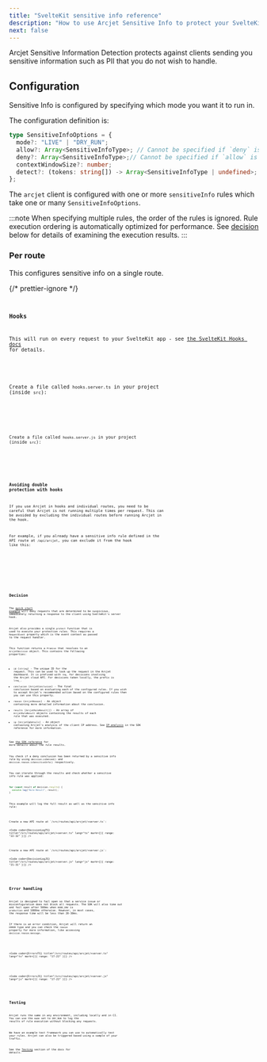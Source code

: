 ```yaml
---
title: "SvelteKit sensitive info reference"
description: "How to use Arcjet Sensitive Info to protect your SvelteKit app."
next: false
---
```



Arcjet Sensitive Information Detection protects against clients sending you
sensitive information such as PII that you do not wish to handle.

## Configuration

Sensitive Info is configured by specifying which mode you want it to run in.

The configuration definition is:

```ts
type SensitiveInfoOptions = {
  mode?: "LIVE" | "DRY_RUN";
  allow?: Array<SensitiveInfoType>; // Cannot be specified if `deny` is present
  deny?: Array<SensitiveInfoType>;// Cannot be specified if `allow` is present
  contextWindowSize?: number;
  detect?: (tokens: string[]) -> Array<SensitiveInfoType | undefined>;
};
```

The `arcjet` client is configured with one or more `sensitiveInfo` rules which take
one or many `SensitiveInfoOptions`.

:::note
When specifying multiple rules, the order of the rules is ignored. Rule
execution ordering is automatically optimized for performance. See
[decision](#decision) below for details of examining the execution results.
:::

### Per route

This configures sensitive info on a single route.

{/* prettier-ignore */}
<Tabs>
<TabItem label="TS">
<Code
  code={PerRouteTS}
  lang="ts"
  title="/src/routes/+page.server.ts"
/>
</TabItem>
<TabItem label="JS">
<Code
  code={PerRouteJS}
  lang="js"
  title="/src/routes/+page.server.js"
/>
</TabItem>
</Tabs>

### Hooks

This will run on every request to your SvelteKit app - see
[the SvelteKit Hooks docs](https://kit.svelte.dev/docs/hooks) for details.

<Tabs>
<TabItem label="TS">

Create a file called `hooks.server.ts` in your project (inside `src`):

<Code code={Step3TS} lang="ts" title="/src/hooks.server.ts" />

</TabItem>
<TabItem label="JS">

Create a file called `hooks.server.js` in your project (inside `src`):

<Code code={Step3JS} lang="js" title="/src/hooks.server.js" />

</TabItem>
</Tabs>

### Avoiding double protection with hooks

If you use Arcjet in hooks and individual routes, you need to be careful
that Arcjet is not running multiple times per request. This can be avoided by
excluding the individual routes before running Arcjet in the hook.

For example, if you already have a sensitive info rule defined in the API route
at `/api/arcjet`, you can exclude it from the hook like this:

<Tabs>
  <TabItem label="TS">
    <Code
      code={FilterRoutesTS}
      lang="ts"
      title="/src/hooks.server.ts"
      mark={[{ range: "22-28" }]}
    />
  </TabItem>
  <TabItem label="JS">
    <Code
      code={FilterRoutesJS}
      lang="js"
      title="/src/hooks.server.js"
      mark={[{ range: "16-22" }]}
    />
  </TabItem>
</Tabs>

## Decision

The [quick start example](/sensitive-info/quick-start/sveltekit) will deny requests
that are determined to be suspicious, immediately returning a response to the
client using SvelteKit's server hook.

Arcjet also provides a single `protect` function that is used to execute your
protection rules. This requires a `RequestEvent` property which is the event
context as passed to the request handler.

This function returns a `Promise` that resolves to an
`ArcjetDecision` object. This contains the following properties:

- `id` (`string`) - The unique ID for the request. This can be used to look up
  the request in the Arcjet dashboard. It is prefixed with `req_` for decisions
  involving the Arcjet cloud API. For decisions taken locally, the prefix is
  `lreq_`.
- `conclusion` (`ArcjetConclusion`) - The final conclusion based on evaluating
  each of the configured rules. If you wish to accept Arcjet's recommended
  action based on the configured rules then you can use this property.
- `reason` (`ArcjetReason`) - An object containing more detailed
  information about the conclusion.
- `results` (`ArcjetRuleResult[]`) - An array of `ArcjetRuleResult` objects
  containing the results of each rule that was executed.
- `ip` (`ArcjetIpDetails`) - An object containing Arcjet's analysis of the
  client IP address. See [IP analysis](/reference/sveltekit#ip-analysis) in the
  SDK reference for more information.

See [the SDK reference](/reference/sveltekit#results) for more details about the
rule results.

You check if a deny conclusion has been returned by a sensitive info rule by using
`decision.isDenied()` and `decision.reason.isSensitiveInfo()` respectively.

You can iterate through the results and check whether a sensitive info rule was applied:

```ts
for (const result of decision.results) {
  console.log("Rule Result", result);
}
```

This example will log the full result as well as the sensitive info rule:

<Tabs>
<TabItem label="TS">
Create a new API route at `/src/routes/api/arcjet/+server.ts`:

<Code
  code={DecisionLogTS}
  title="/src/routes/api/arcjet/+server.ts"
  lang="ts"
  mark={[{ range: "22-32" }]}
/>

</TabItem>
<TabItem label="JS">
Create a new API route at `/src/routes/api/arcjet/+server.js`:

<Code
  code={DecisionLogJS}
  title="/src/routes/api/arcjet/+server.js"
  lang="js"
  mark={[{ range: "21-31" }]}
/>

</TabItem>
</Tabs>

## Error handling

Arcjet is designed to fail open so that a service issue or misconfiguration does
not block all requests. The SDK will also time out and fail open after 500ms
when `NODE_ENV` is `production` and 1000ms otherwise. However, in most cases,
the response time will be less than 20-30ms.

If there is an error condition, Arcjet will return an
`ERROR` type and you can check the `reason` property for more information, like
accessing `decision.reason.message`.

<Tabs>
<TabItem label="TS">

<Code
  code={ErrorsTS}
  title="/src/routes/api/arcjet/+server.ts"
  lang="ts"
  mark={[{ range: "17-22" }]}
/>

</TabItem>
<TabItem label="JS">

<Code
  code={ErrorsJS}
  title="/src/routes/api/arcjet/+server.js"
  lang="js"
  mark={[{ range: "17-22" }]}
/>

</TabItem>
</Tabs>

## Testing

Arcjet runs the same in any environment, including locally and in CI. You can
use the `mode` set to `DRY_RUN` to log the results of rule execution without
blocking any requests.

We have an example test framework you can use to automatically test your rules.
Arcjet can also be triggered based using a sample of your traffic.

See the [Testing](/testing) section of the docs for details.

<Comments />

